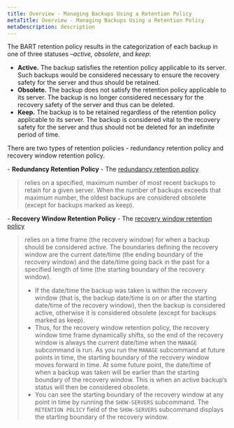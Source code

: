 ```yaml
---
title: Overview - Managing Backups Using a Retention Policy
metaTitle: Overview - Managing Backups Using a Retention Policy
metaDescription: description
---
```


The BART retention policy results in the categorization of each backup
in one of three statuses –*active, obsolete*, and *keep*:

  - **Active.** The backup satisfies the retention policy applicable to
    its server. Such backups would be considered necessary to ensure the
    recovery safety for the server and thus should be retained.
  - **Obsolete.** The backup does not satisfy the retention policy
    applicable to its server. The backup is no longer considered
    necessary for the recovery safety of the server and thus can be
    deleted.
  - **Keep.** The backup is to be retained regardless of the retention
    policy applicable to its server. The backup is considered vital to
    the recovery safety for the server and thus should not be deleted
    for an indefinite period of time.

There are two types of retention policies - redundancy retention policy
and recovery window retention policy.

\- **Redundancy Retention Policy** - The [redundancy retention
policy](redundancy_retention_policy)

> relies on a specified, maximum number of most recent backups to retain
> for a given server. When the number of backups exceeds that maximum
> number, the oldest backups are considered obsolete (except for backups
> marked as keep).

\- **Recovery Window Retention Policy** - The [recovery window retention
policy](recovery_window_retention_policy)

> relies on a time frame (the recovery window) for when a backup should
> be considered active. The boundaries defining the recovery window are
> the current date/time (the ending boundary of the recovery window) and
> the date/time going back in the past for a specified length of time
> (the starting boundary of the recovery window).
> 
>   - If the date/time the backup was taken is within the recovery
>     window (that is, the backup date/time is on or after the starting
>     date/time of the recovery window), then the backup is considered
>     active, otherwise it is considered obsolete (except for backups
>     marked as keep).
>   - Thus, for the recovery window retention policy, the recovery
>     window time frame dynamically shifts, so the end of the recovery
>     window is always the current date/time when the `MANAGE`
>     subcommand is run. As you run the `MANAGE` subcommand at future
>     points in time, the starting boundary of the recovery window moves
>     forward in time. At some future point, the date/time of when a
>     backup was taken will be earlier than the starting boundary of the
>     recovery window. This is when an active backup’s status will then
>     be considered obsolete.
>   - You can see the starting boundary of the recovery window at any
>     point in time by running the `SHOW-SERVERS` subcommand. The
>     `RETENTION POLICY` field of the `SHOW-SERVERS` subcommand displays
>     the starting boundary of the recovery window.
